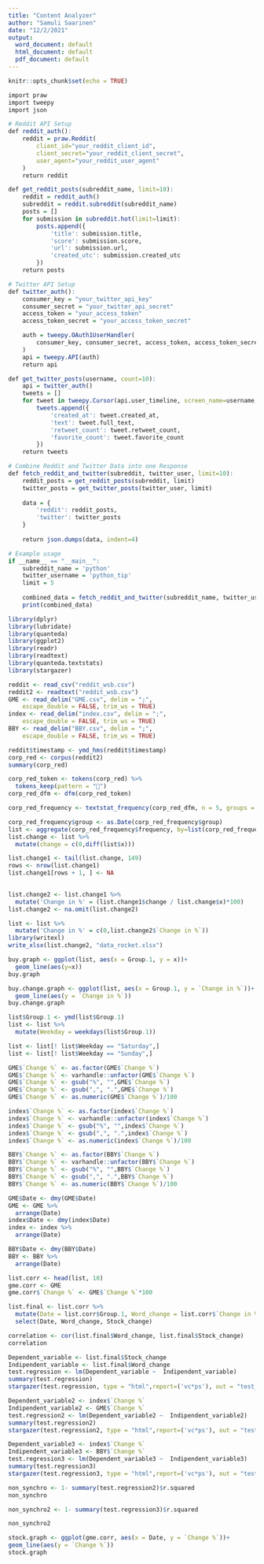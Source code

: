 ---
title: "Content Analyzer"
author: "Samuli Saarinen"
date: "12/2/2021"
output:
  word_document: default
  html_document: default
  pdf_document: default
---

```{r setup, include=FALSE}
knitr::opts_chunk$set(echo = TRUE)
```

```{r Extraction API}
import praw
import tweepy
import json

# Reddit API Setup
def reddit_auth():
    reddit = praw.Reddit(
        client_id="your_reddit_client_id",
        client_secret="your_reddit_client_secret",
        user_agent="your_reddit_user_agent"
    )
    return reddit

def get_reddit_posts(subreddit_name, limit=10):
    reddit = reddit_auth()
    subreddit = reddit.subreddit(subreddit_name)
    posts = []
    for submission in subreddit.hot(limit=limit):
        posts.append({
            'title': submission.title,
            'score': submission.score,
            'url': submission.url,
            'created_utc': submission.created_utc
        })
    return posts

# Twitter API Setup
def twitter_auth():
    consumer_key = "your_twitter_api_key"
    consumer_secret = "your_twitter_api_secret"
    access_token = "your_access_token"
    access_token_secret = "your_access_token_secret"

    auth = tweepy.OAuth1UserHandler(
        consumer_key, consumer_secret, access_token, access_token_secret
    )
    api = tweepy.API(auth)
    return api

def get_twitter_posts(username, count=10):
    api = twitter_auth()
    tweets = []
    for tweet in tweepy.Cursor(api.user_timeline, screen_name=username, tweet_mode="extended").items(count):
        tweets.append({
            'created_at': tweet.created_at,
            'text': tweet.full_text,
            'retweet_count': tweet.retweet_count,
            'favorite_count': tweet.favorite_count
        })
    return tweets

# Combine Reddit and Twitter Data into one Response
def fetch_reddit_and_twitter(subreddit, twitter_user, limit=10):
    reddit_posts = get_reddit_posts(subreddit, limit)
    twitter_posts = get_twitter_posts(twitter_user, limit)
    
    data = {
        'reddit': reddit_posts,
        'twitter': twitter_posts
    }
    
    return json.dumps(data, indent=4)

# Example usage
if __name__ == "__main__":
    subreddit_name = 'python'
    twitter_username = 'python_tip'
    limit = 5
    
    combined_data = fetch_reddit_and_twitter(subreddit_name, twitter_username, limit)
    print(combined_data)

```


```{r Importing the data and packages, message=FALSE, warning=FALSE, include=FALSE}
library(dplyr)
library(lubridate)
library(quanteda)
library(ggplot2)
library(readr)
library(readtext)
library(quanteda.textstats)
library(stargazer)

reddit <- read_csv("reddit_wsb.csv")
reddit2 <- readtext("reddit_wsb.csv")
GME <- read_delim("GME.csv", delim = ";", 
    escape_double = FALSE, trim_ws = TRUE)
index <- read_delim("index.csv", delim = ";", 
    escape_double = FALSE, trim_ws = TRUE)
BBY <- read_delim("BBY.csv", delim = ";", 
    escape_double = FALSE, trim_ws = TRUE)
```

```{r Cleaning and creating of the subgroups, message=FALSE, warning=FALSE, include=FALSE}
reddit$timestamp <- ymd_hms(reddit$timestamp)
corp_red <- corpus(reddit2)
summary(corp_red)

corp_red_token <- tokens(corp_red) %>%
  tokens_keep(pattern = "🚀") 
corp_red_dfm <- dfm(corp_red_token) 

corp_red_frequency <- textstat_frequency(corp_red_dfm, n = 5, groups = timestamp)

corp_red_frequency$group <- as.Date(corp_red_frequency$group)
list <- aggregate(corp_red_frequency$frequency, by=list(corp_red_frequency$group), sum)
list.change <- list %>%
  mutate(change = c(0,diff(list$x)))

list.change1 <- tail(list.change, 149)
rows <- nrow(list.change1)
list.change1[rows + 1, ] <- NA

  
list.change2 <- list.change1 %>%
  mutate('Change in %' = (list.change1$change / list.change$x)*100)
list.change2 <- na.omit(list.change2)

list <- list %>%
  mutate('Change in %' = c(0,list.change2$`Change in %`))
library(writexl)
write_xlsx(list.change2, "data_rocket.xlsx")
```

```{r graph }
buy.graph <- ggplot(list, aes(x = Group.1, y = x))+
  geom_line(aes(y=x))
buy.graph

buy.change.graph <- ggplot(list, aes(x = Group.1, y = `Change in %`))+
  geom_line(aes(y = `Change in %`))
buy.change.graph
```

```{r Creating weekday variable and removing the weekends}
list$Group.1 <- ymd(list$Group.1)
list <- list %>%
  mutate(Weekday = weekdays(list$Group.1))

list <- list[! list$Weekday == "Saturday",]
list <- list[! list$Weekday == "Sunday",] 
```

```{r Cleaning the stock price data}
GME$`Change %` <- as.factor(GME$`Change %`)
GME$`Change %` <- varhandle::unfactor(GME$`Change %`)
GME$`Change %` <- gsub("%", "",GME$`Change %`)
GME$`Change %` <- gsub(",", ".",GME$`Change %`)
GME$`Change %` <- as.numeric(GME$`Change %`)/100

index$`Change %` <- as.factor(index$`Change %`)
index$`Change %` <- varhandle::unfactor(index$`Change %`)
index$`Change %` <- gsub("%", "",index$`Change %`)
index$`Change %` <- gsub(",", ".",index$`Change %`)
index$`Change %` <- as.numeric(index$`Change %`)/100

BBY$`Change %` <- as.factor(BBY$`Change %`)
BBY$`Change %` <- varhandle::unfactor(BBY$`Change %`)
BBY$`Change %` <- gsub("%", "",BBY$`Change %`)
BBY$`Change %` <- gsub(",", ".",BBY$`Change %`)
BBY$`Change %` <- as.numeric(BBY$`Change %`)/100

GME$Date <- dmy(GME$Date)
GME <- GME %>%
  arrange(Date)
index$Date <- dmy(index$Date)
index <- index %>%
  arrange(Date)

BBY$Date <- dmy(BBY$Date)
BBY <- BBY %>%
  arrange(Date)
```


```{r correlation test}
list.corr <- head(list, 10)
gme.corr <- GME
gme.corr$`Change %` <- GME$`Change %`*100

list.final <- list.corr %>%
  mutate(Date = list.corr$Group.1, Word_change = list.corr$`Change in %`, Stock_change = gme.corr$`Change %`) %>%
  select(Date, Word_change, Stock_change)

correlation <- cor(list.final$Word_change, list.final$Stock_change)
correlation

Dependent_variable <- list.final$Stock_change
Indipendent_variable <- list.final$Word_change
test.regression <- lm(Dependent_variable ~  Indipendent_variable)
summary(test.regression)
stargazer(test.regression, type = "html",report=('vc*ps'), out = "test_regression.html")

Dependent_variable2 <- index$`Change %`
Indipendent_variable2 <- GME$`Change %`
test.regression2 <- lm(Dependent_variable2 ~  Indipendent_variable2)
summary(test.regression2)
stargazer(test.regression2, type = "html",report=('vc*ps'), out = "test_regression2.html")

Dependent_variable3 <- index$`Change %`
Indipendent_variable3 <- BBY$`Change %`
test.regression3 <- lm(Dependent_variable3 ~  Indipendent_variable3)
summary(test.regression3)
stargazer(test.regression3, type = "html",report=('vc*ps'), out = "test_regression3.html")

non_synchro <- 1- summary(test.regression2)$r.squared
non_synchro

non_synchro2 <- 1- summary(test.regression3)$r.squared
```


```{r correlation test 2}
non_synchro2
```

```{r  stock graph }
stock.graph <- ggplot(gme.corr, aes(x = Date, y = `Change %`))+
geom_line(aes(y = `Change %`))
stock.graph
```


